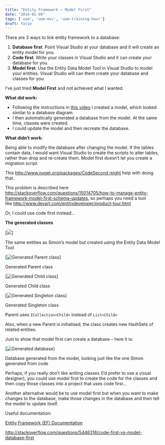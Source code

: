 ```yaml
---
title: "Entity Framework – Model First"
date: "2014-01-09"
tags: ['uom', 'uom-mvc', 'uom-training-hour']
draft: false
---
```


There are 3 ways to link entity framework to a database:

1. **Database first**. Point Visual Studio at your database and it will create an entity model for you.
2. **Code first**. Write your classes in Visual Studio and it can create your database for you.
3. **Model first**. Use the Entity Data Model Tool in Visual Studio to model your entities. Visual Studio will can them create your database and classes for you.

I’ve just tried **Model First** and not achieved what I wanted.

**What did work:**

- Following the instructions in [this video](http://msdn.microsoft.com/en-us/data/gg702906 " Building an MVC 3 App with Model First and Entity Framework 4.1") I created a model, which looked similar to a database diagram.
- I then automatically generated a database from the model. At the same time, classes were created.
- I could update the model and then recreate the database.

**What didn’t work:**

Being able to modify the database after changing the model. If the tables contain data, I would want Visual Studio to create the scripts to alter tables, rather than drop and re-create them. Model first doesn’t let you create a migration script.

This http://www.nuget.org/packages/CodeSecond might help with doing that.

This problem is described here http://stackoverflow.com/questions/15014705/how-to-manage-entity-framework-model-first-schema-updates, so perhaps you need a tool like http://www.devart.com/entitydeveloper/product-tour.html

Or, I could use code first instead…

**The generated classes**

[![](images/mp-codesnip1.png)]

The same entities as Simon’s model but created using the Entity Data Model Tool

[![Generated Parent class](images/mp-codesnip2.png)]

Generated Parent class

[![Generated Child class](images/mp-codesnip3.png)]

Generated Child class

[![Generated Singleton class](images/mp-codesnip4.png "Generated Singleton class")]

Generated Singleton class

Parent uses ```ICollection<Child>``` instead of ```List<Child>``` 

Also, when a new Parent is initialised, the class creates new HashSets of related entities.

Just to show that model first can create a database – here it is:

[![Generated database](images/mp-codesnip5.png)]

Database generated from the model, looking just like the one Simon generated from code

Perhaps, if you really don’t like writing classes (I’d prefer to use a visual designer), you could use model first to create the code for the classes and then copy those classes into a project that uses code first…

Another alternative would be to use model first but when you want to make changes to the database, make those changes in the database and then tell the model to update itself.

Useful documentation:

[Entity Framework (EF) Documentation](http://msdn.microsoft.com/en-gb/data/ee712907.aspx)

http://stackoverflow.com/questions/5446316/code-first-vs-model-database-first

